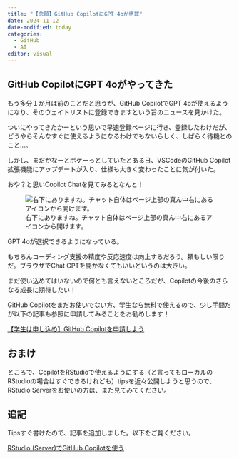 ```yaml
---
title: "【念願】GitHub CopilotにGPT 4oが搭載"
date: 2024-11-12
date-modified: today
categories: 
  - GitHub
  - AI
editor: visual
---
```


## GitHub CopilotにGPT 4oがやってきた

もう多分１か月は前のことだと思うが、GitHub CopilotでGPT 4oが使えるようになり、そのウェイトリストに登録できますという旨のニュースを見かけた。

ついにやってきたかーという思いで早速登録ページに行き、登録したわけだが、どうやらそんなすぐに使えるようになるわけでもないらしく、しばらく待機とのこと…。

しかし、まだかなーとボケーっとしていたとある日、VSCodeのGitHub Copilot拡張機能にアップデートが入り、仕様も大きく変わったことに気が付いた。

おや？と思いCopilot Chatを見てみるとなんと！

![右下にありますね。チャット自体はページ上部の真ん中右にあるアイコンから開けます。](figure/copilot_chat.png)

GPT 4oが選択できるようになっている。

もちろんコーディング支援の精度や反応速度は向上するだろう。頼もしい限りだ。ブラウザでChat GPTを開かなくてもいいというのは大きい。

まだ使い込めてはいないので何とも言えないところだが、Copilotの今後のさらなる成長に期待したい！

GitHub Copilotをまだお使いでない方、学生なら無料で使えるので、少し手間だが以下の記事も参照に申請してみることをお勧めします！

::: {.callout-tip appearance="minimal"}
[【学生は申し込め】GitHub Copilotを申請しよう](../240918_github_copilot/index.html)
:::

## おまけ

ところで、CopilotをRStudioで使えるようにする（と言ってもローカルのRStudioの場合はすぐできるけれども）tipsを近々公開しようと思うので、RStudio Serverをお使いの方は、また見てみてください。

## 追記

Tipsすぐ書けたので、記事を追加しました。以下をご覧ください。

::: {.callout-tip appearance="minimal" icon="false"}
[RStudio (Server)でGitHub Copilotを使う](../../tips/241113_copilot_rstudio/index.html)
:::
